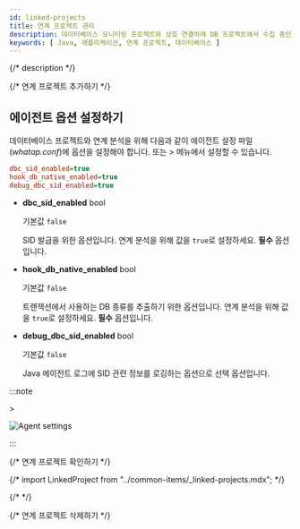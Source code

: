 ```yaml
---
id: linked-projects
title: 연계 프로젝트 관리
description: 데이터베이스 모니터링 프로젝트와 상호 연결하여 DB 프로젝트에서 수집 중인 모니터링 데이터를 확인할 수 있습니다.
keywords: [ Java, 애플리케이션, 연계 프로젝트, 데이터베이스 ]
---
```


{/* description */}

<LinkprojectDesc />

{/* 연계 프로젝트 추가하기 */}

<Addproject />

## 에이전트 옵션 설정하기

데이터베이스 프로젝트와 연계 분석을 위해 다음과 같이 에이전트 설정 파일(*whatap.conf*)에 옵션을 설정해야 합니다. 또는 <Cmdname sid="side_management" className="uitext" /> &gt; <Cmdname sid="side_agentSetting" className="uitext" /> 메뉴에서 설정할 수 있습니다.

```ini title="whatap.conf"
dbc_sid_enabled=true
hook_db_native_enabled=true
debug_dbc_sid_enabled=true
```

* **dbc_sid_enabled** <span class='type'>bool</span> 

  기본값 `false`

  SID 발급을 위한 옵션입니다. 연계 분석을 위해 값을 `true`로 설정하세요. **필수** 옵션입니다.

* **hook_db_native_enabled** <span class='type'>bool</span> 

  기본값 `false`
  
  트랜잭션에서 사용하는 DB 종류를 추출하기 위한 옵션입니다. 연계 분석을 위해 값을 `true`로 설정하세요. **필수** 옵션입니다.

* **debug_dbc_sid_enabled** <span class='type'>bool</span> 

  기본값 `false`

  Java 에이전트 로그에 SID 관련 정보를 로깅하는 옵션으로 선택 옵션입니다. 

:::note

<Cmdname sid="side_management" className="uitext" /> &gt; <Cmdname sid="side_agentSetting" className="uitext" />

![Agent settings](/img/linked-projects-agent-settings.png)

:::

{/* 연계 프로젝트 확인하기 */}

<APMtoDBLinkedProject />

{/* import LinkedProject from "../common-items/_linked-projects.mdx"; */}

{/* <LinkedProject /> */}

{/* 연계 프로젝트 삭제하기 */}

<RemoveProject />